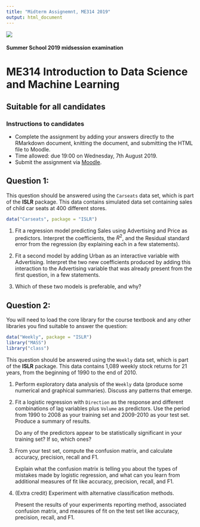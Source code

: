 ```yaml
---
title: "Midterm Assignemnt, ME314 2019"
output: html_document
---
```

 
![](images/lse-logo.jpg)

#### Summer School 2019 midsession examination  

# ME314 Introduction to Data Science and Machine Learning 

## Suitable for all candidates


### Instructions to candidates  

* Complete the assignment by adding your answers directly to the RMarkdown document, knitting the document, and submitting the HTML file to Moodle.   
* Time allowed: due 19:00 on Wednesday, 7th August 2019.  
* Submit the assignment via [Moodle](https://shortcourses.lse.ac.uk/course/view.php?id=158).

## Question 1:

This question should be answered using the `Carseats` data set, which is part of the **ISLR** package. This data contains simulated data set containing sales of child car seats at 400 different stores.

```r
data("Carseats", package = "ISLR")
```

1.  Fit a regression model predicting Sales using Advertising and Price as predictors.  Interpret the coefficients, the $R^2$, and the Residual standard error from the regression (by explaining each in a few statements).

2.  Fit a second model by adding Urban as an interactive variable with Advertising.  Interpret the two new coefficients produced by adding this interaction to the Advertising variable that was already present from the first question, in a few statements.

3.  Which of these two models is preferable, and why?  


## Question 2:

You will need to load the core library for the course textbook and any other libraries you find suitable to answer the question:
```r
data("Weekly", package = "ISLR")
library("MASS")
library("class")
```

This question should be answered using the `Weekly` data set, which is part of the **ISLR** package. This data contains 1,089 weekly stock returns for 21 years, from the beginning of 1990 to the end of 2010.

1.   Perform exploratory data analysis of the `Weekly` data (produce some numerical and graphical summaries). Discuss any patterns that emerge. 

2. Fit a logistic regression with `Direction` as the response and different combinations of lag variables plus `Volume` as predictors. Use the period from 1990 to 2008 as your training set and 2009-2010 as your test set. Produce a summary of results. 

    Do any of the predictors appear to be statistically significant in your training set? If so, which ones?

3.  From your test set, compute the confusion matrix, and calculate accuracy, precision, recall and F1. 
     
    Explain what the confusion matrix is telling you about the types of mistakes made by logistic regression, and what can you learn from additional measures of fit like accuracy, precision, recall, and F1.

4.  (Extra credit) Experiment with alternative classification methods. 

    Present the results of your experiments reporting method, associated confusion matrix, and measures of fit on the test set like accuracy, precision, recall, and F1.
    